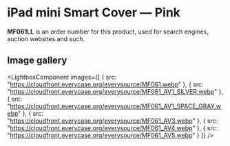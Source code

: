 
# iPad mini Smart Cover — Pink

<Callout type='info' emoji='👉🏻'>**MF061LL** is an order number for this product, used for search engines, auction websites and such.</Callout>

## Image gallery

<LightboxComponent
    images={[
      {
        src: "https://cloudfront.everycase.org/everysource/MF061.webp"
      },
      {
        src: "https://cloudfront.everycase.org/everysource/MF061_AV1_SILVER.webp"
      },
      {
        src: "https://cloudfront.everycase.org/everysource/MF061_AV1_SPACE_GRAY.webp"
      },
      {
        src: "https://cloudfront.everycase.org/everysource/MF061_AV3.webp"
      },
      {
        src: "https://cloudfront.everycase.org/everysource/MF061_AV4.webp"
      },
      {
        src: "https://cloudfront.everycase.org/everysource/MF061_AV5.webp"
      }
    ]}
  />
